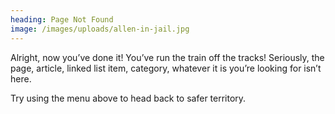 ```yaml
---
heading: Page Not Found
image: /images/uploads/allen-in-jail.jpg
---
```


Alright, now you’ve done it! You’ve run the train off the tracks! Seriously, the page, article, linked list item, category, whatever it is you’re looking for isn’t here.

Try using the menu above to head back to safer territory.
